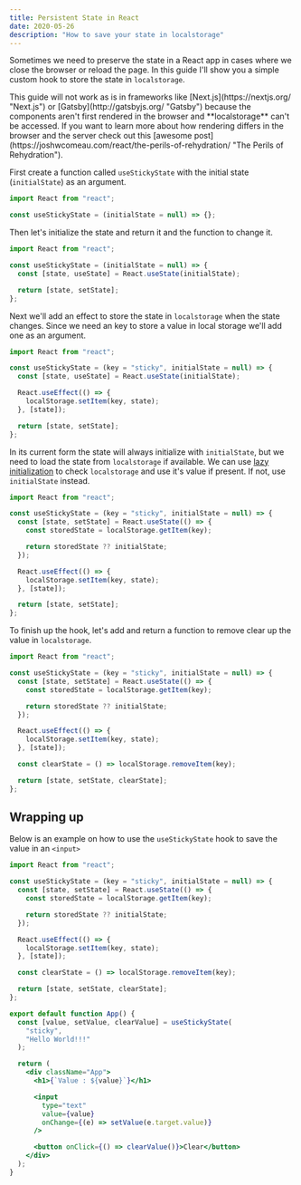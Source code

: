 ```yaml
---
title: Persistent State in React
date: 2020-05-26
description: "How to save your state in localstorage"
---
```



Sometimes we need to preserve the state in a React app in cases where we close the browser or reload the page. In this guide I'll show you a simple custom hook to store the state in `localstorage`.

<SpecialBlock type="warn">
  This guide will not work as is in frameworks like
  [Next.js](https://nextjs.org/ "Next.js") or [Gatsby](http://gatsbyjs.org/
  "Gatsby") because the components aren't first rendered in the browser and
  **localstorage** can't be accessed. If you want to learn more about how
  rendering differs in the browser and the server check out this [awesome
  post](https://joshwcomeau.com/react/the-perils-of-rehydration/ "The Perils of
  Rehydration").
</SpecialBlock>

First create a function called `useStickyState` with the initial state (`initialState`) as an argument.

```jsx
import React from "react";

const useStickyState = (initialState = null) => {};
```

Then let's initialize the state and return it and the function to change it.

```jsx {4,6}
import React from "react";

const useStickyState = (initialState = null) => {
  const [state, useState] = React.useState(initialState);

  return [state, setState];
};
```

Next we'll add an effect to store the state in `localstorage` when the state changes. Since we need an key to store a value in local storage we'll add one as an argument.

```jsx {3,6-8}
import React from "react";

const useStickyState = (key = "sticky", initialState = null) => {
  const [state, useState] = React.useState(initialState);

  React.useEffect(() => {
    localStorage.setItem(key, state);
  }, [state]);

  return [state, setState];
};
```

In its current form the state will always initialize with `initialState`, but we need to load the state from `localstorage` if available. We can use [lazy initialization](https://reactjs.org/docs/hooks-reference.html#lazy-initial-state "Lazy initial state") to check `localstorage` and use it's value if present. If not, use `initialState` instead.

```jsx {4-8}
import React from "react";

const useStickyState = (key = "sticky", initialState = null) => {
  const [state, setState] = React.useState(() => {
    const storedState = localStorage.getItem(key);

    return storedState ?? initialState;
  });

  React.useEffect(() => {
    localStorage.setItem(key, state);
  }, [state]);

  return [state, setState];
};
```

To finish up the hook, let's add and return a function to remove clear up the value in `localstorage`.

```jsx {14,16}
import React from "react";

const useStickyState = (key = "sticky", initialState = null) => {
  const [state, setState] = React.useState(() => {
    const storedState = localStorage.getItem(key);

    return storedState ?? initialState;
  });

  React.useEffect(() => {
    localStorage.setItem(key, state);
  }, [state]);

  const clearState = () => localStorage.removeItem(key);

  return [state, setState, clearState];
};
```

## Wrapping up

Below is an example on how to use the `useStickyState` hook to save the value in an `<input>`

```jsx {19-38}
import React from "react";

const useStickyState = (key = "sticky", initialState = null) => {
  const [state, setState] = React.useState(() => {
    const storedState = localStorage.getItem(key);

    return storedState ?? initialState;
  });

  React.useEffect(() => {
    localStorage.setItem(key, state);
  }, [state]);

  const clearState = () => localStorage.removeItem(key);

  return [state, setState, clearState];
};

export default function App() {
  const [value, setValue, clearValue] = useStickyState(
    "sticky",
    "Hello World!!!"
  );

  return (
    <div className="App">
      <h1>{`Value : ${value}`}</h1>

      <input
        type="text"
        value={value}
        onChange={(e) => setValue(e.target.value)}
      />

      <button onClick={() => clearValue()}>Clear</button>
    </div>
  );
}
```

<CodeSandboxWrapper codeSandboxId="persistent-react-state-6s73k" />
